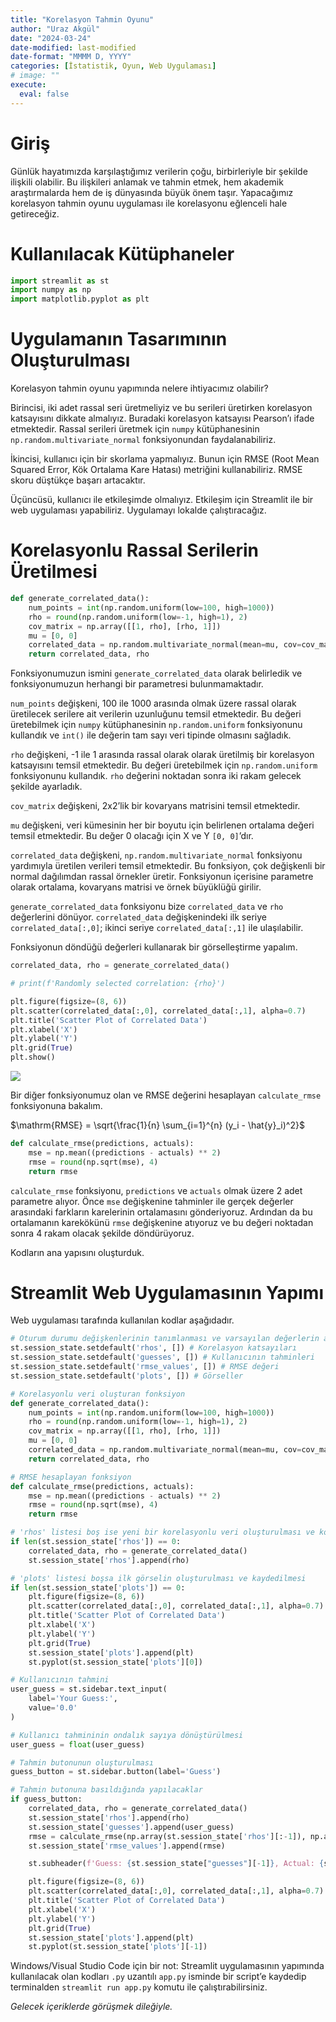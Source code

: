 ```yaml
---
title: "Korelasyon Tahmin Oyunu"
author: "Uraz Akgül"
date: "2024-03-24"
date-modified: last-modified
date-format: "MMMM D, YYYY"
categories: [İstatistik, Oyun, Web Uygulaması]
# image: ""
execute:
  eval: false
---
```


# Giriş

Günlük hayatımızda karşılaştığımız verilerin çoğu, birbirleriyle bir şekilde ilişkili olabilir. Bu ilişkileri anlamak ve tahmin etmek, hem akademik araştırmalarda hem de iş dünyasında büyük önem taşır. Yapacağımız korelasyon tahmin oyunu uygulaması ile korelasyonu eğlenceli hale getireceğiz.

# Kullanılacak Kütüphaneler

```python

import streamlit as st
import numpy as np
import matplotlib.pyplot as plt

```

# Uygulamanın Tasarımının Oluşturulması

Korelasyon tahmin oyunu yapımında nelere ihtiyacımız olabilir?

Birincisi, iki adet rassal seri üretmeliyiz ve bu serileri üretirken korelasyon katsayısını dikkate almalıyız. Buradaki korelasyon katsayısı Pearson'ı ifade etmektedir. Rassal serileri üretmek için `numpy` kütüphanesinin `np.random.multivariate_normal` fonksiyonundan faydalanabiliriz.

İkincisi, kullanıcı için bir skorlama yapmalıyız. Bunun için RMSE (Root Mean Squared Error, Kök Ortalama Kare Hatası) metriğini kullanabiliriz. RMSE skoru düştükçe başarı artacaktır.

Üçüncüsü, kullanıcı ile etkileşimde olmalıyız. Etkileşim için Streamlit ile bir web uygulaması yapabiliriz. Uygulamayı lokalde çalıştıracağız.

# Korelasyonlu Rassal Serilerin Üretilmesi

```python

def generate_correlated_data():
    num_points = int(np.random.uniform(low=100, high=1000))
    rho = round(np.random.uniform(low=-1, high=1), 2)
    cov_matrix = np.array([[1, rho], [rho, 1]])
    mu = [0, 0]
    correlated_data = np.random.multivariate_normal(mean=mu, cov=cov_matrix, size=num_points)
    return correlated_data, rho

```

Fonksiyonumuzun ismini `generate_correlated_data` olarak belirledik ve fonksiyonumuzun herhangi bir parametresi bulunmamaktadır.

`num_points` değişkeni, 100 ile 1000 arasında olmak üzere rassal olarak üretilecek serilere ait verilerin uzunluğunu temsil etmektedir. Bu değeri üretebilmek için `numpy` kütüphanesinin `np.random.uniform` fonksiyonunu kullandık ve `int()` ile değerin tam sayı veri tipinde olmasını sağladık.

`rho` değişkeni, -1 ile 1 arasında rassal olarak olarak üretilmiş bir korelasyon katsayısını temsil etmektedir. Bu değeri üretebilmek için `np.random.uniform` fonksiyonunu kullandık. `rho` değerini noktadan sonra iki rakam gelecek şekilde ayarladık.

`cov_matrix` değişkeni, 2x2'lik bir kovaryans matrisini temsil etmektedir.

`mu` değişkeni, veri kümesinin her bir boyutu için belirlenen ortalama değeri temsil etmektedir. Bu değer 0 olacağı için X ve Y `[0, 0]`'dır.

`correlated_data` değişkeni, `np.random.multivariate_normal` fonksiyonu yardımıyla üretilen verileri temsil etmektedir. Bu fonksiyon, çok değişkenli bir normal dağılımdan rassal örnekler üretir. Fonksiyonun içerisine parametre olarak ortalama, kovaryans matrisi ve örnek büyüklüğü girilir.

`generate_correlated_data` fonksiyonu bize `correlated_data` ve `rho` değerlerini dönüyor. `correlated_data` değişkenindeki ilk seriye `correlated_data[:,0]`; ikinci seriye `correlated_data[:,1]` ile ulaşılabilir.

Fonksiyonun döndüğü değerleri kullanarak bir görselleştirme yapalım.

```python

correlated_data, rho = generate_correlated_data()

# print(f'Randomly selected correlation: {rho}')

plt.figure(figsize=(8, 6))
plt.scatter(correlated_data[:,0], correlated_data[:,1], alpha=0.7)
plt.title('Scatter Plot of Correlated Data')
plt.xlabel('X')
plt.ylabel('Y')
plt.grid(True)
plt.show()

```

![](imgs/img_1.png)

Bir diğer fonksiyonumuz olan ve RMSE değerini hesaplayan `calculate_rmse` fonksiyonuna bakalım.

$\mathrm{RMSE} = \sqrt{\frac{1}{n} \sum_{i=1}^{n} (y_i - \hat{y}_i)^2}$

```python

def calculate_rmse(predictions, actuals):
    mse = np.mean((predictions - actuals) ** 2)
    rmse = round(np.sqrt(mse), 4)
    return rmse

```

`calculate_rmse` fonksiyonu, `predictions` ve `actuals` olmak üzere 2 adet parametre alıyor. Önce `mse` değişkenine tahminler ile gerçek değerler arasındaki farkların karelerinin ortalamasını gönderiyoruz. Ardından da bu ortalamanın karekökünü `rmse` değişkenine atıyoruz ve bu değeri noktadan sonra 4 rakam olacak şekilde döndürüyoruz.

Kodların ana yapısını oluşturduk.

# Streamlit Web Uygulamasının Yapımı

Web uygulaması tarafında kullanılan kodlar aşağıdadır.

```python

# Oturum durumu değişkenlerinin tanımlanması ve varsayılan değerlerin ayarlanması
st.session_state.setdefault('rhos', []) # Korelasyon katsayıları
st.session_state.setdefault('guesses', []) # Kullanıcının tahminleri
st.session_state.setdefault('rmse_values', []) # RMSE değeri
st.session_state.setdefault('plots', []) # Görseller

# Korelasyonlu veri oluşturan fonksiyon
def generate_correlated_data():
    num_points = int(np.random.uniform(low=100, high=1000))
    rho = round(np.random.uniform(low=-1, high=1), 2)
    cov_matrix = np.array([[1, rho], [rho, 1]])
    mu = [0, 0]
    correlated_data = np.random.multivariate_normal(mean=mu, cov=cov_matrix, size=num_points)
    return correlated_data, rho

# RMSE hesaplayan fonksiyon
def calculate_rmse(predictions, actuals):
    mse = np.mean((predictions - actuals) ** 2)
    rmse = round(np.sqrt(mse), 4)
    return rmse

# 'rhos' listesi boş ise yeni bir korelasyonlu veri oluşturulması ve korelasyon katsayısının kaydedilmesi
if len(st.session_state['rhos']) == 0:
    correlated_data, rho = generate_correlated_data()
    st.session_state['rhos'].append(rho)

# 'plots' listesi boşsa ilk görselin oluşturulması ve kaydedilmesi
if len(st.session_state['plots']) == 0:
    plt.figure(figsize=(8, 6))
    plt.scatter(correlated_data[:,0], correlated_data[:,1], alpha=0.7)
    plt.title('Scatter Plot of Correlated Data')
    plt.xlabel('X')
    plt.ylabel('Y')
    plt.grid(True)
    st.session_state['plots'].append(plt)
    st.pyplot(st.session_state['plots'][0])

# Kullanıcının tahmini
user_guess = st.sidebar.text_input(
    label='Your Guess:',
    value='0.0'
)

# Kullanıcı tahmininin ondalık sayıya dönüştürülmesi
user_guess = float(user_guess)

# Tahmin butonunun oluşturulması
guess_button = st.sidebar.button(label='Guess')

# Tahmin butonuna basıldığında yapılacaklar
if guess_button:
    correlated_data, rho = generate_correlated_data()
    st.session_state['rhos'].append(rho)
    st.session_state['guesses'].append(user_guess)
    rmse = calculate_rmse(np.array(st.session_state['rhos'][:-1]), np.array(st.session_state['guesses']))
    st.session_state['rmse_values'].append(rmse)

    st.subheader(f'Guess: {st.session_state["guesses"][-1]}, Actual: {st.session_state["rhos"][-2]}, RMSE: {st.session_state["rmse_values"][-1]}')

    plt.figure(figsize=(8, 6))
    plt.scatter(correlated_data[:,0], correlated_data[:,1], alpha=0.7)
    plt.title('Scatter Plot of Correlated Data')
    plt.xlabel('X')
    plt.ylabel('Y')
    plt.grid(True)
    st.session_state['plots'].append(plt)
    st.pyplot(st.session_state['plots'][-1])

```

Windows/Visual Studio Code için bir not: Streamlit uygulamasının yapımında kullanılacak olan kodları `.py` uzantılı `app.py` isminde bir script'e kaydedip terminalden `streamlit run app.py` komutu ile çalıştırabilirsiniz.

*Gelecek içeriklerde görüşmek dileğiyle.*